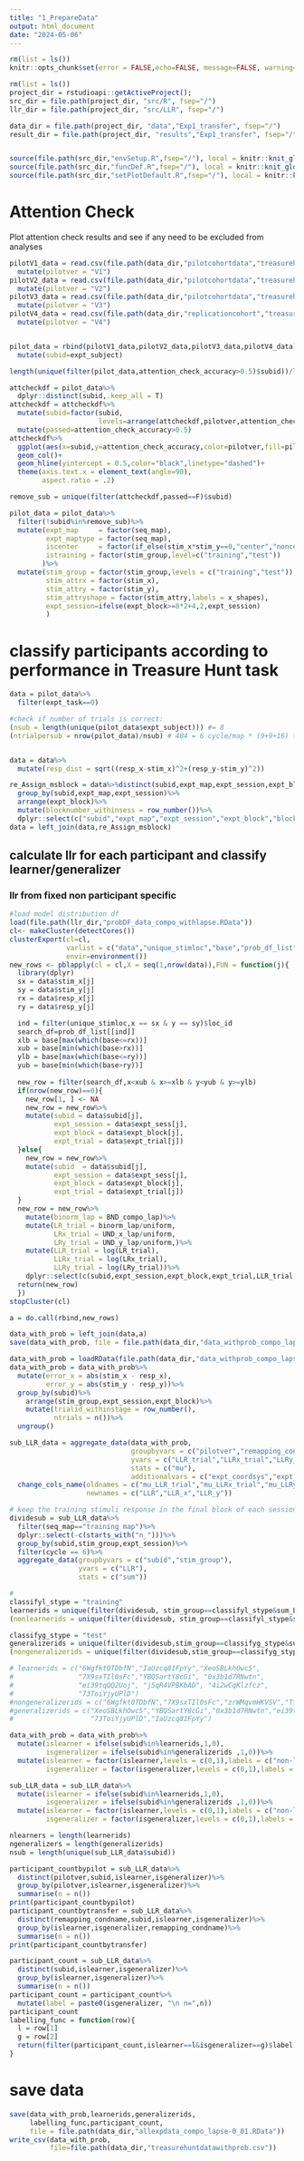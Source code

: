 ```yaml
---
title: "1_PrepareData"
output: html_document
date: "2024-05-06"
---
```

```r

rm(list = ls())
knitr::opts_chunk$set(error = FALSE,echo=FALSE, message=FALSE, warning=FALSE,fig.height = 9)

rm(list = ls())
project_dir = rstudioapi::getActiveProject();
src_dir = file.path(project_dir, "src/R", fsep="/")
llr_dir = file.path(project_dir, "src/LLR", fsep="/")

data_dir = file.path(project_dir, "data","Exp1_transfer", fsep="/")
result_dir = file.path(project_dir, "results","Exp1_transfer", fsep="/")


source(file.path(src_dir,"envSetup.R",fsep="/"), local = knitr::knit_global())
source(file.path(src_dir,"funcDef.R",fsep="/"), local = knitr::knit_global())
source(file.path(src_dir,"setPlotDefault.R",fsep="/"), local = knitr::knit_global())
```

# Attention Check
Plot attention check results and see if any need to be excluded from analyses
```r
pilotV1_data = read.csv(file.path(data_dir,"pilotcohortdata","treasurehunt_V1.csv",fsep="/"))%>%
  mutate(pilotver = "V1")
pilotV2_data = read.csv(file.path(data_dir,"pilotcohortdata","treasurehunt_V2.csv",fsep="/"))%>%
  mutate(pilotver = "V2")
pilotV3_data = read.csv(file.path(data_dir,"pilotcohortdata","treasurehunt_V3.csv",fsep="/"))%>%
  mutate(pilotver = "V3")
pilotV4_data = read.csv(file.path(data_dir,"replicationcohort","treasurehunt_V4.csv",fsep="/"))%>%
  mutate(pilotver = "V4")


pilot_data = rbind(pilotV1_data,pilotV2_data,pilotV3_data,pilotV4_data)%>%
  mutate(subid=expt_subject)

length(unique(filter(pilot_data,attention_check_accuracy>0.5)$subid))/length(unique(pilot_data$subid))

attcheckdf = pilot_data%>%
  dplyr::distinct(subid,.keep_all = T)
attcheckdf = attcheckdf%>%
  mutate(subid=factor(subid,
                      levels=arrange(attcheckdf,pilotver,attention_check_accuracy)$subid))%>%
  mutate(passed=attention_check_accuracy>0.5)
attcheckdf%>%
  ggplot(aes(x=subid,y=attention_check_accuracy,color=pilotver,fill=pilotver,alpha=passed))+
  geom_col()+
  geom_hline(yintercept = 0.5,color="black",linetype="dashed")+
  theme(axis.text.x = element_text(angle=90),
        aspect.ratio = .2)
```

```r
remove_sub = unique(filter(attcheckdf,passed==F)$subid)

pilot_data = pilot_data%>%
  filter(!subid%in%remove_sub)%>%
  mutate(expt_map     = factor(seq_map),
         expt_maptype = factor(seq_map),
         iscenter     = factor(if_else(stim_x*stim_y==0,"center","noncenter"),levels=c("center","noncenter")),
         istraining = factor(stim_group,level=c("training","test"))
        )%>%
  mutate(stim_group = factor(stim_group,levels = c("training","test")),
         stim_attrx = factor(stim_x),
         stim_attry = factor(stim_y),
         stim_attryshape = factor(stim_attry,labels = x_shapes),
         expt_session=ifelse(expt_block>=8*2+4,2,expt_session)
         )
```

# classify participants according to performance in Treasure Hunt task
```r
data = pilot_data%>%
  filter(expt_task==0)

#check if number of trials is correct:
(nsub = length(unique(pilot_data$expt_subject))) #= 8
(ntrialpersub = nrow(pilot_data)/nsub) # 404 = 6 cycle/map * (9+9+16) trial/cycle +  8*25


data = data%>%
  mutate(resp_dist = sqrt((resp_x-stim_x)^2+(resp_y-stim_y)^2))

re_Assign_msblock = data%>%distinct(subid,expt_map,expt_session,expt_block,.keep_all = T)%>%
  group_by(subid,expt_map,expt_session)%>%
  arrange(expt_block)%>%
  mutate(blocknumber_withinsess = row_number())%>%
  dplyr::select(c("subid","expt_map","expt_session","expt_block","blocknumber_withinsess"))
data = left_join(data,re_Assign_msblock)


```

## calculate llr for each participant and classify learner/generalizer
### llr from fixed non participant specific
```r
#load model distribution df
load(file.path(llr_dir,"probDF_data_compo_withlapse.RData"))
cl<- makeCluster(detectCores())
clusterExport(cl=cl,
              varlist = c("data","unique_stimloc","base","prob_df_list"),
              envir=environment())
new_rows <- pblapply(cl = cl,X = seq(1,nrow(data)),FUN = function(j){
  library(dplyr)
  sx = data$stim_x[j]
  sy = data$stim_y[j]
  rx = data$resp_x[j]
  ry = data$resp_y[j]

  ind = filter(unique_stimloc,x == sx & y == sy)$loc_id
  search_df=prob_df_list[[ind]]
  xlb = base[max(which(base<=rx))]
  xub = base[min(which(base>rx))]
  ylb = base[max(which(base<=ry))]
  yub = base[min(which(base>ry))]
  
  new_row = filter(search_df,x<xub & x>=xlb & y<yub & y>=ylb)
  if(nrow(new_row)==0){
    new_row[1, ] <- NA
    new_row = new_row%>%
    mutate(subid = data$subid[j],
           expt_session = data$expt_sess[j],
           expt_block = data$expt_block[j],
           expt_trial = data$expt_trial[j])
  }else{
    new_row = new_row%>%
    mutate(subid  = data$subid[j],
           expt_session = data$expt_sess[j],
           expt_block = data$expt_block[j],
           expt_trial = data$expt_trial[j])
  }
  new_row = new_row%>%
    mutate(binorm_lap = BND_compo_lap)%>%
    mutate(LR_trial = binorm_lap/uniform,
           LRx_trial = UND_x_lap/uniform,
           LRy_trial = UND_y_lap/uniform,)%>%
    mutate(LLR_trial = log(LR_trial),
           LLRx_trial = log(LRx_trial),
           LLRy_trial = log(LRy_trial))%>%
    dplyr::select(c(subid,expt_session,expt_block,expt_trial,LLR_trial,LLRx_trial,LLRy_trial))
  return(new_row)
  })
stopCluster(cl)

a = do.call(rbind,new_rows)

data_with_prob = left_join(data,a)
save(data_with_prob, file = file.path(data_dir,"data_withprob_compo_lapse-0_01.RData"))

data_with_prob = loadRData(file.path(data_dir,"data_withprob_compo_lapse-0_01.RData"))
data_with_prob = data_with_prob%>%
  mutate(error_x = abs(stim_x - resp_x),
         error_y = abs(stim_y - resp_y))%>%
  group_by(subid)%>%
    arrange(stim_group,expt_session,expt_block)%>%
    mutate(trialid_withinstage = row_number(),
           ntrials = n())%>%
  ungroup()
```


```r
sub_LLR_data = aggregate_data(data_with_prob,
                              groupbyvars = c("pilotver","remapping_condname","subid","seq_map","stim_group","expt_session","cycle"),
                              yvars = c("LLR_trial","LLRx_trial","LLRy_trial"),
                              stats = c("mu"),
                              additionalvars = c("expt_coordsys","expt_curricula","expt_session","expt_maptype"))%>%
  change_cols_name(oldnames = c("mu_LLR_trial","mu_LLRx_trial","mu_LLRy_trial"),
                   newnames = c("LLR","LLR_x","LLR_y"))

# keep the training stimuli response in the final block of each session
dividesub = sub_LLR_data%>%
  filter(seq_map=="training map")%>%
  dplyr::select(-c(starts_with("n_")))%>%
  group_by(subid,stim_group,expt_session)%>%
  filter(cycle == 6)%>%
  aggregate_data(groupbyvars = c("subid","stim_group"),
                 yvars = c("LLR"),
                 stats = c("sum"))

#
classifyl_stype = "training"
learnerids = unique(filter(dividesub, stim_group==classifyl_stype&sum_LLR>=0)$subid)
(nonlearnerids = unique(filter(dividesub, stim_group==classifyl_stype&sum_LLR<0)$subid))

classifyg_stype = "test"
generalizerids = unique(filter(dividesub,stim_group==classifyg_stype&sum_LLR>=0)$subid)
(nongeneralizerids = unique(filter(dividesub,stim_group==classifyg_stype&sum_LLR<0)$subid))

# learnerids = c("6Wgfkt0TDbfN","IaUzcq81FpYy","XeoSBLkhOwc5",
#                "7X9sxTIl0sFc","YBQSartY8cGi", "0x3b1d7RNwtn",
#                "ei39tqQQ2Uoj", "j5qR4VPBKbAD", "4i2wCqKlzfcz",
#                "73ToiYjyUPlD")
#nongeneralizerids = c("6Wgfkt0TDbfN","7X9sxTIl0sFc","zrWMqvmHKVSV","Tf8ODdWcZp2M","4i2wCqKlzfcz")
#generalizerids = c("XeoSBLkhOwc5","YBQSartY8cGi","0x3b1d7RNwtn","ei39tqQQ2Uoj","j5qR4VPBKbAD",
#                   "73ToiYjyUPlD","IaUzcq81FpYy")

data_with_prob = data_with_prob%>%
  mutate(islearner = ifelse(subid%in%learnerids,1,0),
         isgeneralizer = ifelse(subid%in%generalizerids ,1,0))%>%
  mutate(islearner = factor(islearner,levels = c(0,1),labels = c("non-learner","learner")),
         isgeneralizer = factor(isgeneralizer,levels = c(0,1),labels = c("non-generalizer","generalizer")))

sub_LLR_data = sub_LLR_data%>%
  mutate(islearner = ifelse(subid%in%learnerids,1,0),
         isgeneralizer = ifelse(subid%in%generalizerids ,1,0))%>%
  mutate(islearner = factor(islearner,levels = c(0,1),labels = c("non-learner","learner")),
         isgeneralizer = factor(isgeneralizer,levels = c(0,1),labels = c("non-generalizer","generalizer")))
```

```r
nlearners = length(learnerids)
ngeneralizers = length(generalizerids)
nsub = length(unique(sub_LLR_data$subid))

participant_countbypilot = sub_LLR_data%>%
  distinct(pilotver,subid,islearner,isgeneralizer)%>%
  group_by(pilotver,islearner,isgeneralizer)%>%
  summarise(n = n())
print(participant_countbypilot)
participant_countbytransfer = sub_LLR_data%>%
  distinct(remapping_condname,subid,islearner,isgeneralizer)%>%
  group_by(islearner,isgeneralizer,remapping_condname)%>%
  summarise(n = n())
print(participant_countbytransfer)

participant_count = sub_LLR_data%>%
  distinct(subid,islearner,isgeneralizer)%>%
  group_by(islearner,isgeneralizer)%>%
  summarise(n = n())
participant_count = participant_count%>%
  mutate(label = paste0(isgeneralizer, "\n n=",n))
participant_count
labelling_func = function(row){
  l = row[1]
  g = row[2]
  return(filter(participant_count,islearner==l&isgeneralizer==g)$label)
}
```


# save data
```r
save(data_with_prob,learnerids,generalizerids,
     labelling_func,participant_count,
     file = file.path(data_dir,"allexpdata_compo_lapse-0_01.RData"))
write_csv(data_with_prob,
          file=file.path(data_dir,"treasurehuntdatawithprob.csv"))
```

